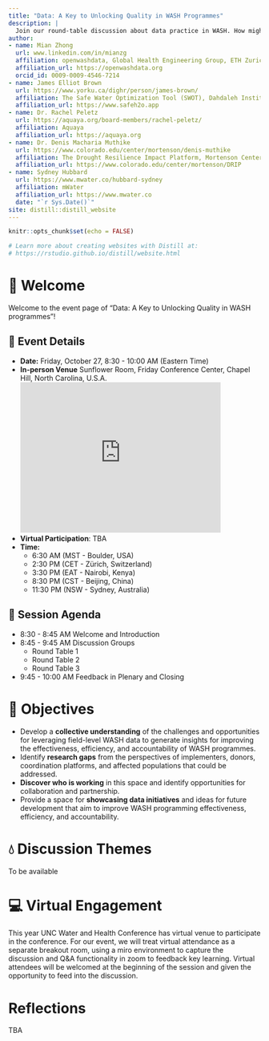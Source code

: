```yaml
---
title: "Data: A Key to Unlocking Quality in WASH Programmes"
description: |
  Join our round-table discussion about data practice in WASH. How might we better harness the power of data for more effective, efficient, and accountable WASH programming?
author:
- name: Mian Zhong
  url: www.linkedin.com/in/mianzg
  affiliation: openwashdata, Global Health Engineering Group, ETH Zurich
  affiliation_url: https://openwashdata.org
  orcid_id: 0009-0009-4546-7214
- name: James Elliot Brown
  url: https://www.yorku.ca/dighr/person/james-brown/
  affiliation: The Safe Water Optimization Tool (SWOT), Dahdaleh Institute for Global Health Research, York University
  affiliation_url: https://www.safeh2o.app
- name: Dr. Rachel Peletz
  url: https://aquaya.org/board-members/rachel-peletz/
  affiliation: Aquaya
  affiliation_url: https://aquaya.org
- name: Dr. Denis Macharia Muthike
  url: https://www.colorado.edu/center/mortenson/denis-muthike
  affiliation: The Drought Resilience Impact Platform, Mortenson Center in Global Engineering & Resilience, University of Colorado, Boulder
  affiliation_url: https://www.colorado.edu/center/mortenson/DRIP
- name: Sydney Hubbard
  url: https://www.mwater.co/hubbard-sydney
  affiliation: mWater
  affiliation_url: https://www.mwater.co
  date: "`r Sys.Date()`"
site: distill::distill_website
---
```


```{=html}
<script async defer data-domain="" src=""></script>
```
```r
knitr::opts_chunk$set(echo = FALSE)

# Learn more about creating websites with Distill at:
# https://rstudio.github.io/distill/website.html

```

# 👋 Welcome

Welcome to the event page of "Data: A Key to Unlocking Quality in WASH programmes"!

## 📆 Event Details

-   **Date:** Friday, October 27, 8:30 - 10:00 AM (Eastern Time)
-   **In-person Venue** Sunflower Room, Friday Conference Center, Chapel Hill, North Carolina, U.S.A.
<iframe src="https://www.google.com/maps/embed?pb=!1m18!1m12!1m3!1d3231.937026199555!2d-79.01509692418308!3d35.89955797251748!2m3!1f0!2f0!3f0!3m2!1i1024!2i768!4f13.1!3m3!1m2!1s0x89ace825f23154f7%3A0x246b4571eb67567e!2sThe%20Friday%20Conference%20Center%20at%20UNC!5e0!3m2!1sen!2sch!4v1697639439786!5m2!1sen!2sch" width="400" height="300" style="border:0;" allowfullscreen="" loading="lazy" referrerpolicy="no-referrer-when-downgrade"></iframe>
-   **Virtual Participation**: TBA
-   **Time:**
    -   6:30 AM (MST - Boulder, USA)
    -   2:30 PM (CET - Zürich, Switzerland)\
    -   3:30 PM (EAT - Nairobi, Kenya)
    -   8:30 PM (CST - Beijing, China)
    -   11:30 PM (NSW - Sydney, Australia)

## 📝 Session Agenda

-   8:30 - 8:45 AM Welcome and Introduction
-   8:45 - 9:45 AM Discussion Groups
    -   Round Table 1
    -   Round Table 2
    -   Round Table 3
-   9:45 - 10:00 AM Feedback in Plenary and Closing

# 🏁 Objectives

-   Develop a **collective understanding** of the challenges and opportunities for leveraging field-level WASH data to generate insights for improving the effectiveness, efficiency, and accountability of WASH programmes.
-   Identify **research gaps** from the perspectives of implementers, donors, coordination platforms, and affected populations that could be addressed.
-   **Discover who is working** in this space and identify opportunities for collaboration and partnership.
-   Provide a space for **showcasing data initiatives** and ideas for future development that aim to improve WASH programming effectiveness, efficiency, and accountability.

# 💧 Discussion Themes
To be available

# 💻 Virtual Engagement
This year UNC Water and Health Conference has virtual venue to participate in the conference. For our event, we will treat virtual attendance as a separate breakout room, using a miro environment to capture the discussion and Q&A functionality in zoom to feedback key learning.  Virtual attendees will be welcomed at the beginning of the session and given the opportunity to feed into the discussion.

# Reflections
TBA
